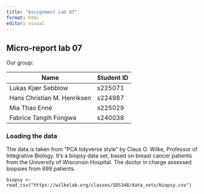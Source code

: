 ```yaml
---
title: "Assignment Lab 07"
format: html
editor: visual
---
```


## Micro-report lab 07

Our group:

| Name                        | Student ID |
|-----------------------------|------------|
| Lukas Kjær Sebblow          | s225071    |
| Hans Christian M. Henriksen | s224987    |
| Mia Thao Enné               | s225029    |
| Fabrice Tangih Fongwa       | s240038    |

### Loading the data

The data is taken from “PCA tidyverse style” by Claus O. Wilke, Professor of Integrative Biology. It's a biopsy data set, based on breast cancer patients from the University of Wisconsin Hospital. The doctor in charge assessed biopsies from 699 patients.

```         
biopsy <- read_csv("https://wilkelab.org/classes/SDS348/data_sets/biopsy.csv")
```

```         
```
